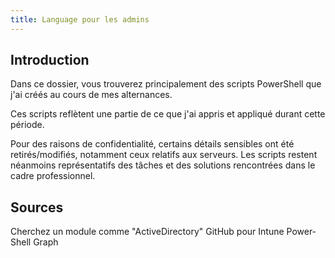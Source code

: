 ```yaml
---
title: Language pour les admins
---
```


## Introduction

Dans ce dossier, vous trouverez principalement des scripts PowerShell que j'ai créés au cours de mes alternances. 

Ces scripts reflètent une partie de ce que j'ai appris et appliqué durant cette période. 

Pour des raisons de confidentialité, certains détails sensibles ont été retirés/modifiés, notamment ceux relatifs aux serveurs. Les scripts restent néanmoins représentatifs des tâches et des solutions rencontrées dans le cadre professionnel.

<LearningCycle lang="fr" />
<CultureCycle lang="fr" />

## Sources

<Cards>
  <Card href="https://learn.microsoft.com/en-us/powershell/module/?view=windowsserver2025-ps" title="MS PowerShell">
    Cherchez un module comme "ActiveDirectory"
  </Card>

  <Card href="https://github.com/MSEndpointMgr/IntuneWin32App" title="MS IntuneWin32App">
    GitHub pour Intune PowerShell Graph
  </Card>
</Cards>

